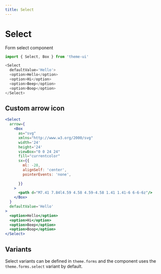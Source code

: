 ```yaml
---
title: Select
---
```


# Select

Form select component

```js
import { Select, Box } from 'theme-ui'
```

```js live=true
<Select
  defaultValue='Hello'>
  <option>Hello</option>
  <option>Hi</option>
  <option>Beep</option>
  <option>Boop</option>
</Select>
```
## Custom arrow icon 

```jsx live=true
<Select 
  arrow={
    <Box
      as="svg"
      xmlns="http://www.w3.org/2000/svg"
      width='24'
      height='24'
      viewBox="0 0 24 24"
      fill="currentcolor"
      sx={{
        ml: -28,
        alignSelf: 'center',
        pointerEvents: 'none',
        
      }}
    >
      <path d="M7.41 7.84l4.59 4.58 4.59-4.58 1.41 1.41-6 6-6-6z"/>
    </Box>
  }  
  defaultValue='Hello'
>
  <option>Hello</option>
  <option>Hi</option>
  <option>Beep</option>
  <option>Boop</option>
</Select>
```
## Variants

Select variants can be defined in `theme.forms` and the component uses the `theme.forms.select` variant by default.
